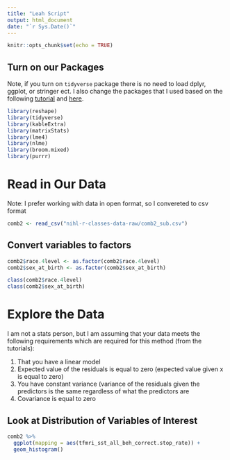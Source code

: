 ```yaml
---
title: "Leah Script"
output: html_document
date: "`r Sys.Date()`"
---
```


```r
knitr::opts_chunk$set(echo = TRUE)
```

## Turn on our Packages

Note, if you turn on `tidyverse` package there is no need to load dplyr, ggplot, or stringer ect. I also change the packages that I used based on the following [tutorial](https://quantdev.ssri.psu.edu/sites/qdev/files/GCM_Chp3_Tutorial_2.html) and [here](https://ourcodingclub.github.io/tutorials/mixed-models/#what).

```r
library(reshape)
library(tidyverse)
library(kableExtra)
library(matrixStats)
library(lme4)
library(nlme)
library(broom.mixed)
library(purrr)
```

# Read in Our Data

Note: I prefer working with data in open format, so I convereted to csv format

```r
comb2 <- read_csv("nihl-r-classes-data-raw/comb2_sub.csv")
```

## Convert variables to factors

```r
comb2$race.4level <- as.factor(comb2$race.4level)
comb2$sex_at_birth <- as.factor(comb2$sex_at_birth)

class(comb2$race.4level)
class(comb2$sex_at_birth)
```

# Explore the Data

I am not a stats person, but I am assuming that your data meets the following requirements which are required for this method (from the tutorials):

1.  That you have a linear model
2.  Expected value of the residuals is equal to zero (expected value given x is equal to zero)
3.  You have constant variance (variance of the residuals given the predictors is the same regardless of what the predictors are
4.  Covariance is equal to zero

## Look at Distribution of Variables of Interest

```r
comb2 %>% 
  ggplot(mapping = aes(tfmri_sst_all_beh_correct.stop_rate)) +
  geom_histogram()
```
